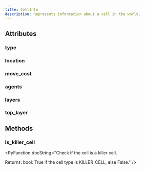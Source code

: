 ```yaml
---
title: CellInfo
description: Represents information about a cell in the world.
---
```


## Attributes

### type

<PyAttribute type="CellType" value="" docString="" />

### location

<PyAttribute type="Location" value="" docString="" />

### move_cost

<PyAttribute type="int" value="" docString="" />

### agents

<PyAttribute type="list[int]" value="" docString="" />

### layers

<PyAttribute type="list[WorldObject]" value="" docString="" />

### top_layer

<PyAttribute type="WorldObject | None" value="" docString="Get the top-most layer object of the cell." />


## Methods

### is_killer_cell

<PyFunctionSignature signature="def is_killer_cell() -> bool" />

<PyFunction docString="Check if the cell is a killer cell.

Returns:
    bool: True if the cell type is KILLER_CELL, else False." />

